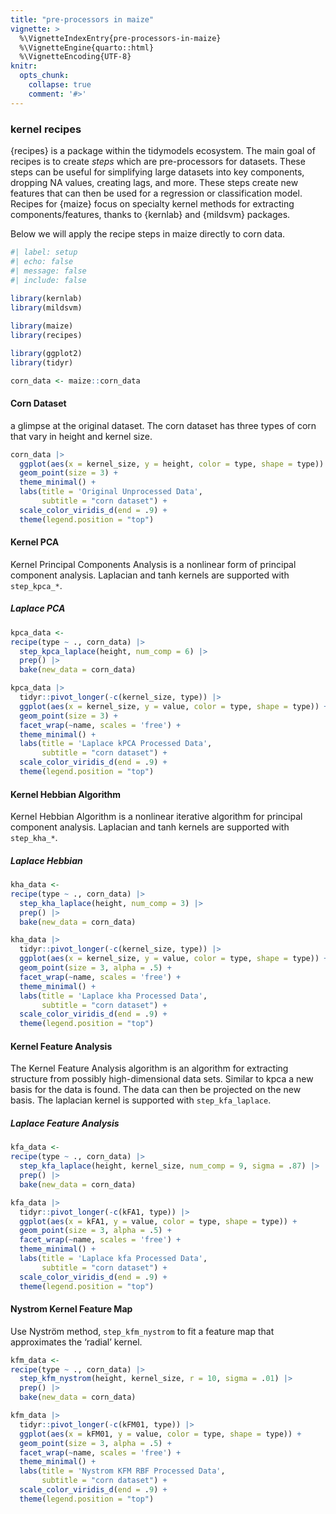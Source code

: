 ```yaml
---
title: "pre-processors in maize"
vignette: >
  %\VignetteIndexEntry{pre-processors-in-maize}
  %\VignetteEngine{quarto::html}
  %\VignetteEncoding{UTF-8}
knitr:
  opts_chunk:
    collapse: true
    comment: '#>'
---
```


### kernel recipes 

{recipes} is a package within the tidymodels ecosystem. The main goal of recipes is to create *steps* which are pre-processors for datasets. These steps can be useful for simplifying large datasets into key components, dropping NA values, creating lags, and more. These steps create new features that can then be used for a regression or classification model. Recipes for {maize} focus on specialty kernel methods for extracting components/features, thanks to {kernlab} and {mildsvm} packages.   

Below we will apply the recipe steps in maize directly to corn data.

```r
#| label: setup
#| echo: false
#| message: false
#| include: false
 
library(kernlab)
library(mildsvm)

library(maize)
library(recipes)

library(ggplot2)
library(tidyr)

corn_data <- maize::corn_data

```

#### Corn Dataset

a glimpse at the original dataset. The corn dataset has three types of corn that vary in height and kernel size.   
```r
corn_data |>
  ggplot(aes(x = kernel_size, y = height, color = type, shape = type)) +
  geom_point(size = 3) +
  theme_minimal() +
  labs(title = 'Original Unprocessed Data',
       subtitle = "corn dataset") +
  scale_color_viridis_d(end = .9) +
  theme(legend.position = "top")
```


#### Kernel PCA

Kernel Principal Components Analysis is a nonlinear form of principal component analysis. Laplacian and tanh kernels are supported with `step_kpca_*`. 

##### Laplace PCA
```r
kpca_data <- 
recipe(type ~ ., corn_data) |>
  step_kpca_laplace(height, num_comp = 6) |>
  prep() |>
  bake(new_data = corn_data)

kpca_data |>
  tidyr::pivot_longer(-c(kernel_size, type)) |>
  ggplot(aes(x = kernel_size, y = value, color = type, shape = type)) +
  geom_point(size = 3) +
  facet_wrap(~name, scales = 'free') +
  theme_minimal() +
  labs(title = 'Laplace kPCA Processed Data',
       subtitle = "corn dataset") +
  scale_color_viridis_d(end = .9) +
  theme(legend.position = "top")
```

#### Kernel Hebbian Algorithm

Kernel Hebbian Algorithm is a nonlinear iterative algorithm for principal component analysis. Laplacian and tanh kernels are supported with `step_kha_*`. 

##### Laplace Hebbian
```r
kha_data <- 
recipe(type ~ ., corn_data) |>
  step_kha_laplace(height, num_comp = 3) |>
  prep() |>
  bake(new_data = corn_data)

kha_data |>
  tidyr::pivot_longer(-c(kernel_size, type)) |>
  ggplot(aes(x = kernel_size, y = value, color = type, shape = type)) +
  geom_point(size = 3, alpha = .5) +
  facet_wrap(~name, scales = 'free') +
  theme_minimal() +
  labs(title = 'Laplace kha Processed Data',
       subtitle = "corn dataset") +
  scale_color_viridis_d(end = .9) +
  theme(legend.position = "top")
```


#### Kernel Feature Analysis

The Kernel Feature Analysis algorithm is an algorithm for extracting structure from possibly high-dimensional data sets. Similar to kpca a new basis for the data is found. The data can then be projected on the new basis. The laplacian kernel is supported with `step_kfa_laplace`.

##### Laplace Feature Analysis
```r
kfa_data <-
recipe(type ~ ., corn_data) |>
  step_kfa_laplace(height, kernel_size, num_comp = 9, sigma = .87) |>
  prep() |>
  bake(new_data = corn_data)

kfa_data |>
  tidyr::pivot_longer(-c(kFA1, type)) |>
  ggplot(aes(x = kFA1, y = value, color = type, shape = type)) +
  geom_point(size = 3, alpha = .5) +
  facet_wrap(~name, scales = 'free') +
  theme_minimal() +
  labs(title = 'Laplace kfa Processed Data',
       subtitle = "corn dataset") +
  scale_color_viridis_d(end = .9) +
  theme(legend.position = "top")
```


#### Nystrom Kernel Feature Map

Use Nyström method, `step_kfm_nystrom` to fit a feature map that approximates the 'radial' kernel.

```r
kfm_data <- 
recipe(type ~ ., corn_data) |>
  step_kfm_nystrom(height, kernel_size, r = 10, sigma = .01) |>
  prep() |>
  bake(new_data = corn_data)

kfm_data |>
  tidyr::pivot_longer(-c(kFM01, type)) |>
  ggplot(aes(x = kFM01, y = value, color = type, shape = type)) +
  geom_point(size = 3, alpha = .5) +
  facet_wrap(~name, scales = 'free') +
  theme_minimal() +
  labs(title = 'Nystrom KFM RBF Processed Data',
       subtitle = "corn dataset") +
  scale_color_viridis_d(end = .9) +
  theme(legend.position = "top")
```

